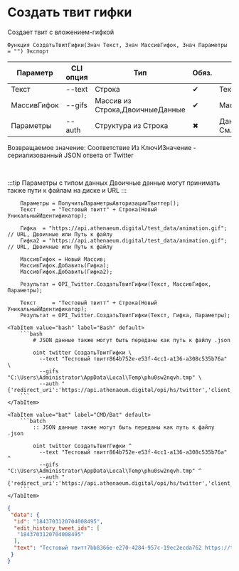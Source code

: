 ﻿---
sidebar_position: 4
---


# Создать твит гифки
 Создает твит с вложением-гифкой



`Функция СоздатьТвитГифки(Знач Текст, Знач МассивГифок, Знач Параметры = "") Экспорт`

  | Параметр | CLI опция | Тип | Обяз. | Назначение |
  |-|-|-|-|-|
  | Текст | --text | Строка | &#x2714; | Текст твита |
  | МассивГифок | --gifs | Массив из Строка,ДвоичныеДанные | &#x2714; | Массив файлов гифок |
  | Параметры | --auth | Структура из Строка | &#x2716; | Данные авторизации. См.ПолучитьСтандартныеПараметры |

  
  Возвращаемое значение:   Соответствие Из КлючИЗначение - сериализованный JSON ответа от Twitter

<br/>

:::tip
Параметры с типом данных Двоичные данные могут принимать также пути к файлам на диске и URL
:::
<br/>



```bsl title="Пример использования для 1С:Предприятие/OneScript"
    Параметры = ПолучитьПараметрыАвторизацииТвиттер();
    Текст     = "Тестовый твитт" + Строка(Новый УникальныйИдентификатор);

    Гифка  = "https://api.athenaeum.digital/test_data/animation.gif"; // URL, Двоичные или Путь к файлу
    Гифка2 = "https://api.athenaeum.digital/test_data/animation.gif"; // URL, Двоичные или Путь к файлу

    МассивГифок = Новый Массив;
    МассивГифок.Добавить(Гифка);
    МассивГифок.Добавить(Гифка2);

    Результат = OPI_Twitter.СоздатьТвитГифки(Текст, МассивГифок, Параметры);

    Текст     = "Тестовый твитт" + Строка(Новый УникальныйИдентификатор);
    Результат = OPI_Twitter.СоздатьТвитГифки(Текст, Гифка, Параметры);
```
    

 <Tabs>
  
    <TabItem value="bash" label="Bash" default>
        ```bash
            # JSON данные также могут быть переданы как путь к файлу .json
            
            oint twitter СоздатьТвитГифки \
              --text "Тестовый твитт864b752e-e53f-4cc1-a136-a308c535b76a" \
              --gifs "C:\Users\Administrator\AppData\Local\Temp\phu0sw2nqvh.tmp" \
              --auth "{'redirect_uri':'https://api.athenaeum.digital/opi/hs/twitter','client_id':'***','client_secret':'***','access_token':'***','refresh_token':'***','oauth_token':'***','oauth_token_secret':'***','oauth_consumer_key':'***','oauth_consumer_secret':'***'}"
        ```
    </TabItem>
  
    <TabItem value="bat" label="CMD/Bat" default>
        ```batch
            :: JSON данные также могут быть переданы как путь к файлу .json
            
            oint twitter СоздатьТвитГифки ^
              --text "Тестовый твитт864b752e-e53f-4cc1-a136-a308c535b76a" ^
              --gifs "C:\Users\Administrator\AppData\Local\Temp\phu0sw2nqvh.tmp" ^
              --auth "{'redirect_uri':'https://api.athenaeum.digital/opi/hs/twitter','client_id':'***','client_secret':'***','access_token':'***','refresh_token':'***','oauth_token':'***','oauth_token_secret':'***','oauth_consumer_key':'***','oauth_consumer_secret':'***'}"
        ```
    </TabItem>
</Tabs>


```json title="Результат"
{
 "data": {
  "id": "1843703120704008495",
  "edit_history_tweet_ids": [
   "1843703120704008495"
  ],
  "text": "Тестовый твитт7bb8366e-e270-4284-957c-19ec2ecda762 https://t.co/eufWFKfOpX"
 }
}
```
